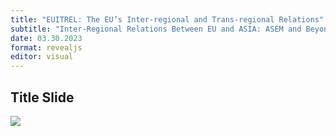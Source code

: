```yaml
---
title: "EUITREL: The EU’s Inter-regional and Trans-regional Relations"
subtitle: "Inter-Regional Relations Between EU and ASIA: ASEM and Beyond"
date: 03.30.2023
format: revealjs
editor: visual
---
```


## Title Slide

![](/lecture/images/2022-2023%20Spring/HM%205.png)
